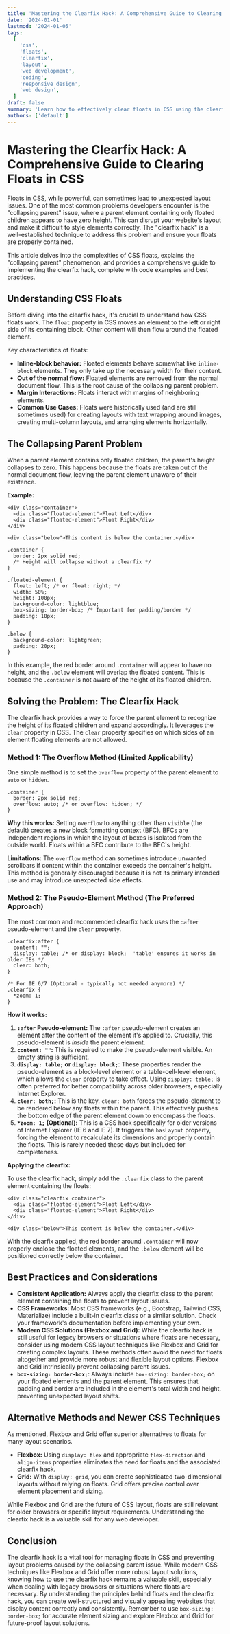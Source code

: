 ```yaml
---
title: 'Mastering the Clearfix Hack: A Comprehensive Guide to Clearing Floats in CSS'
date: '2024-01-01'
lastmod: '2024-01-05'
tags:
  [
    'css',
    'floats',
    'clearfix',
    'layout',
    'web development',
    'coding',
    'responsive design',
    'web design',
  ]
draft: false
summary: 'Learn how to effectively clear floats in CSS using the clearfix hack. This comprehensive guide provides a deep dive into the issue of floats, their impact on layout, and practical code examples for implementing the clearfix technique, ensuring your websites display content correctly and maintain a consistent layout.'
authors: ['default']
---
```


# Mastering the Clearfix Hack: A Comprehensive Guide to Clearing Floats in CSS

Floats in CSS, while powerful, can sometimes lead to unexpected layout issues. One of the most common problems developers encounter is the "collapsing parent" issue, where a parent element containing only floated children appears to have zero height. This can disrupt your website's layout and make it difficult to style elements correctly. The "clearfix hack" is a well-established technique to address this problem and ensure your floats are properly contained.

This article delves into the complexities of CSS floats, explains the "collapsing parent" phenomenon, and provides a comprehensive guide to implementing the clearfix hack, complete with code examples and best practices.

## Understanding CSS Floats

Before diving into the clearfix hack, it's crucial to understand how CSS floats work. The `float` property in CSS moves an element to the left or right side of its containing block. Other content will then flow around the floated element.

Key characteristics of floats:

- **Inline-block behavior:** Floated elements behave somewhat like `inline-block` elements. They only take up the necessary width for their content.
- **Out of the normal flow:** Floated elements are removed from the normal document flow. This is the root cause of the collapsing parent problem.
- **Margin Interactions:** Floats interact with margins of neighboring elements.
- **Common Use Cases:** Floats were historically used (and are still sometimes used) for creating layouts with text wrapping around images, creating multi-column layouts, and arranging elements horizontally.

## The Collapsing Parent Problem

When a parent element contains only floated children, the parent's height collapses to zero. This happens because the floats are taken out of the normal document flow, leaving the parent element unaware of their existence.

**Example:**

```plaintext
<div class="container">
  <div class="floated-element">Float Left</div>
  <div class="floated-element">Float Right</div>
</div>

<div class="below">This content is below the container.</div>
```

```plaintext
.container {
  border: 2px solid red;
  /* Height will collapse without a clearfix */
}

.floated-element {
  float: left; /* or float: right; */
  width: 50%;
  height: 100px;
  background-color: lightblue;
  box-sizing: border-box; /* Important for padding/border */
  padding: 10px;
}

.below {
  background-color: lightgreen;
  padding: 20px;
}
```

In this example, the red border around `.container` will appear to have no height, and the `.below` element will overlap the floated content. This is because the `.container` is not aware of the height of its floated children.

## Solving the Problem: The Clearfix Hack

The clearfix hack provides a way to force the parent element to recognize the height of its floated children and expand accordingly. It leverages the `clear` property in CSS. The `clear` property specifies on which sides of an element floating elements are not allowed.

### Method 1: The Overflow Method (Limited Applicability)

One simple method is to set the `overflow` property of the parent element to `auto` or `hidden`.

```plaintext
.container {
  border: 2px solid red;
  overflow: auto; /* or overflow: hidden; */
}
```

**Why this works:** Setting `overflow` to anything other than `visible` (the default) creates a new block formatting context (BFC). BFCs are independent regions in which the layout of boxes is isolated from the outside world. Floats within a BFC contribute to the BFC's height.

**Limitations:** The `overflow` method can sometimes introduce unwanted scrollbars if content within the container exceeds the container's height. This method is generally discouraged because it is not its primary intended use and may introduce unexpected side effects.

### Method 2: The Pseudo-Element Method (The Preferred Approach)

The most common and recommended clearfix hack uses the `:after` pseudo-element and the `clear` property.

```plaintext
.clearfix:after {
  content: "";
  display: table; /* or display: block;  'table' ensures it works in older IEs */
  clear: both;
}

/* For IE 6/7 (Optional - typically not needed anymore) */
.clearfix {
  *zoom: 1;
}
```

**How it works:**

1.  **`:after` Pseudo-element:** The `:after` pseudo-element creates an element after the content of the element it's applied to. Crucially, this pseudo-element is _inside_ the parent element.
2.  **`content: ""`:** This is required to make the pseudo-element visible. An empty string is sufficient.
3.  **`display: table;` or `display: block;`**: These properties render the pseudo-element as a block-level element or a table-cell-level element, which allows the `clear` property to take effect. Using `display: table;` is often preferred for better compatibility across older browsers, especially Internet Explorer.
4.  **`clear: both;`:** This is the key. `clear: both` forces the pseudo-element to be rendered below any floats within the parent. This effectively pushes the bottom edge of the parent element down to encompass the floats.
5.  **`*zoom: 1;` (Optional):** This is a CSS hack specifically for older versions of Internet Explorer (IE 6 and IE 7). It triggers the `hasLayout` property, forcing the element to recalculate its dimensions and properly contain the floats. This is rarely needed these days but included for completeness.

**Applying the clearfix:**

To use the clearfix hack, simply add the `.clearfix` class to the parent element containing the floats:

```plaintext
<div class="clearfix container">
  <div class="floated-element">Float Left</div>
  <div class="floated-element">Float Right</div>
</div>

<div class="below">This content is below the container.</div>
```

With the clearfix applied, the red border around `.container` will now properly enclose the floated elements, and the `.below` element will be positioned correctly below the container.

## Best Practices and Considerations

- **Consistent Application:** Always apply the clearfix class to the parent element containing the floats to prevent layout issues.
- **CSS Frameworks:** Most CSS frameworks (e.g., Bootstrap, Tailwind CSS, Materialize) include a built-in clearfix class or a similar solution. Check your framework's documentation before implementing your own.
- **Modern CSS Solutions (Flexbox and Grid):** While the clearfix hack is still useful for legacy browsers or situations where floats are necessary, consider using modern CSS layout techniques like Flexbox and Grid for creating complex layouts. These methods often avoid the need for floats altogether and provide more robust and flexible layout options. Flexbox and Grid intrinsically prevent collapsing parent issues.
- **`box-sizing: border-box;`**: Always include `box-sizing: border-box;` on your floated elements and the parent element. This ensures that padding and border are included in the element's total width and height, preventing unexpected layout shifts.

## Alternative Methods and Newer CSS Techniques

As mentioned, Flexbox and Grid offer superior alternatives to floats for many layout scenarios.

- **Flexbox:** Using `display: flex` and appropriate `flex-direction` and `align-items` properties eliminates the need for floats and the associated clearfix hack.
- **Grid:** With `display: grid`, you can create sophisticated two-dimensional layouts without relying on floats. Grid offers precise control over element placement and sizing.

While Flexbox and Grid are the future of CSS layout, floats are still relevant for older browsers or specific layout requirements. Understanding the clearfix hack is a valuable skill for any web developer.

## Conclusion

The clearfix hack is a vital tool for managing floats in CSS and preventing layout problems caused by the collapsing parent issue. While modern CSS techniques like Flexbox and Grid offer more robust layout solutions, knowing how to use the clearfix hack remains a valuable skill, especially when dealing with legacy browsers or situations where floats are necessary. By understanding the principles behind floats and the clearfix hack, you can create well-structured and visually appealing websites that display content correctly and consistently. Remember to use `box-sizing: border-box;` for accurate element sizing and explore Flexbox and Grid for future-proof layout solutions.

